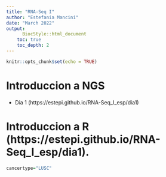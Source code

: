 ```yaml
---
title: "RNA-Seq I"
author: "Estefania Mancini"
date: "March 2022"
output:
      BiocStyle::html_document
    toc: true
    toc_depth: 2
---
```


```r
knitr::opts_chunk$set(echo = TRUE)
```


# Introduccion a NGS 

* Dia 1 (https://estepi.github.io/RNA-Seq_I_esp/dia1)

# Introduccion a R (https://estepi.github.io/RNA-Seq_I_esp/dia1).


```r
cancertype="LUSC"
```

